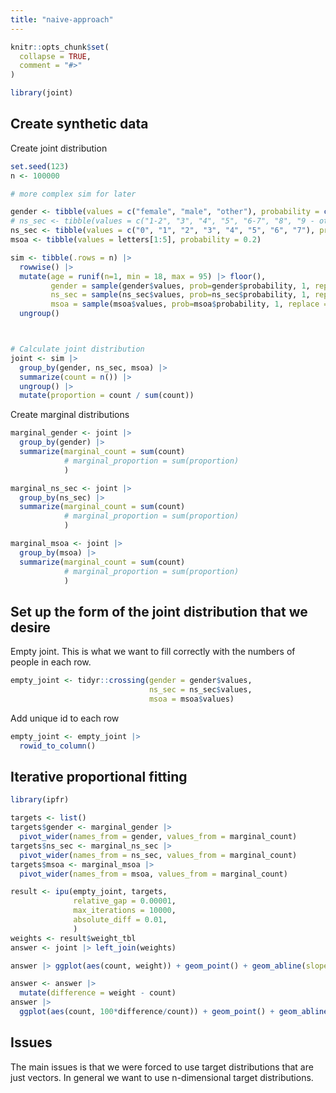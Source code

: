 ```yaml
---
title: "naive-approach"
---
```


```r
knitr::opts_chunk$set(
  collapse = TRUE,
  comment = "#>"
)
```

```r
library(joint)
```


## Create synthetic data

Create joint distribution

```r
set.seed(123)
n <- 100000

# more complex sim for later

gender <- tibble(values = c("female", "male", "other"), probability = c(0.49, 0.49, 0.2))
# ns_sec <- tibble(values = c("1-2", "3", "4", "5", "6-7", "8", "9 - other", "9 - students"), probability = c(0.5, 0.1, 0.06, 0.06, 0.09, 0.02, 0.03, 0.03))
ns_sec <- tibble(values = c("0", "1", "2", "3", "4", "5", "6", "7"), probability = c(0.5, 0.1, 0.06, 0.06, 0.09, 0.02, 0.03, 0.03))
msoa <- tibble(values = letters[1:5], probability = 0.2)

sim <- tibble(.rows = n) |>
  rowwise() |>
  mutate(age = runif(n=1, min = 18, max = 95) |> floor(),
         gender = sample(gender$values, prob=gender$probability, 1, replace = TRUE),
         ns_sec = sample(ns_sec$values, prob=ns_sec$probability, 1, replace = TRUE),
         msoa = sample(msoa$values, prob=msoa$probability, 1, replace = TRUE)) |>
  ungroup()



# Calculate joint distribution
joint <- sim |>
  group_by(gender, ns_sec, msoa) |>
  summarize(count = n()) |>
  ungroup() |>
  mutate(proportion = count / sum(count))
```

Create marginal distributions

```r
marginal_gender <- joint |>
  group_by(gender) |>
  summarize(marginal_count = sum(count)
            # marginal_proportion = sum(proportion)
            )

marginal_ns_sec <- joint |>
  group_by(ns_sec) |>
  summarize(marginal_count = sum(count)
            # marginal_proportion = sum(proportion)
            )

marginal_msoa <- joint |>
  group_by(msoa) |>
  summarize(marginal_count = sum(count)
            # marginal_proportion = sum(proportion)
            )
```


## Set up the form of the joint distribution that we desire

Empty joint. This is what we want to fill correctly with the numbers of people in each row.


```r
empty_joint <- tidyr::crossing(gender = gender$values,
                               ns_sec = ns_sec$values,
                               msoa = msoa$values)
```

Add unique id to each row

```r
empty_joint <- empty_joint |>
  rowid_to_column()
```


## Iterative proportional fitting

```r
library(ipfr)
```


```r
targets <- list()
targets$gender <- marginal_gender |>
  pivot_wider(names_from = gender, values_from = marginal_count)
targets$ns_sec <- marginal_ns_sec |>
  pivot_wider(names_from = ns_sec, values_from = marginal_count)
targets$msoa <- marginal_msoa |>
  pivot_wider(names_from = msoa, values_from = marginal_count)

result <- ipu(empty_joint, targets,
              relative_gap = 0.00001,
              max_iterations = 10000,
              absolute_diff = 0.01,
              )
weights <- result$weight_tbl
answer <- joint |> left_join(weights)

answer |> ggplot(aes(count, weight)) + geom_point() + geom_abline(slope = 1)
```

```r
answer <- answer |> 
  mutate(difference = weight - count)
answer |>
  ggplot(aes(count, 100*difference/count)) + geom_point() + geom_abline(slope = 0)
```


## Issues

The main issues is that we were forced to use target distributions that are just vectors. In general we want to use n-dimensional target distributions.
